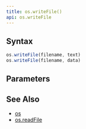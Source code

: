 ```yaml
---
title: os.writeFile()
api: os.writeFile
---
```


## Syntax

``` js
os.writeFile(filename, text)
os.writeFile(filename, data)
```

## Parameters

<Parameters/>

## See Also

* [os](/reference/api/os)
* [os.readFile](/reference/api/os/readFile)
